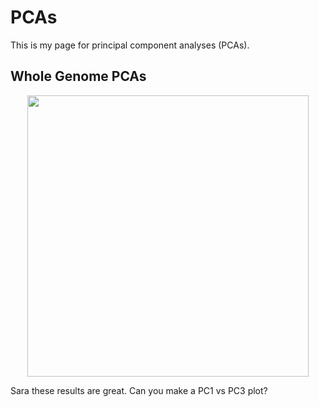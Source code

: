 # PCAs {.unnumbered}

This is my page for principal component analyses (PCAs).

## Whole Genome PCAs

![](./img/pcod20240104_genomewide_pca_original_pc1v2.jpg){width=450px style="display: block; margin: 0 auto"}


Sara these results are great. Can you make a PC1 vs PC3 plot?